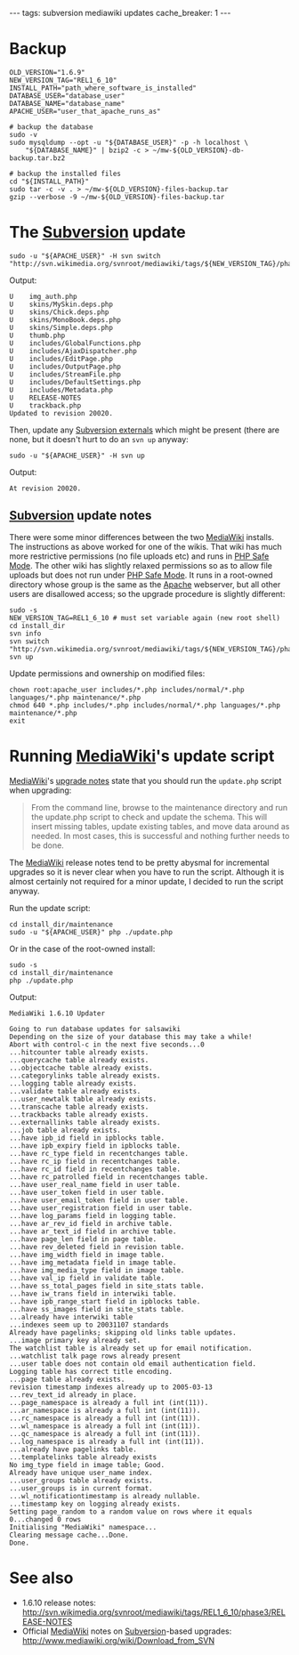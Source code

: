 ---
tags: subversion mediawiki updates
cache_breaker: 1
---
= Backup =

<pre>OLD_VERSION="1.6.9"
NEW_VERSION_TAG="REL1_6_10"
INSTALL_PATH="path_where_software_is_installed"
DATABASE_USER="database_user"
DATABASE_NAME="database_name"
APACHE_USER="user_that_apache_runs_as"

# backup the database
sudo -v
sudo mysqldump --opt -u "${DATABASE_USER}" -p -h localhost \
    "${DATABASE_NAME}" | bzip2 -c > ~/mw-${OLD_VERSION}-db-backup.tar.bz2

# backup the installed files
cd "${INSTALL_PATH}"
sudo tar -c -v . > ~/mw-${OLD_VERSION}-files-backup.tar
gzip --verbose -9 ~/mw-${OLD_VERSION}-files-backup.tar</pre>

= The [[Subversion]] update =

<pre>sudo -u "${APACHE_USER}" -H svn switch "http://svn.wikimedia.org/svnroot/mediawiki/tags/${NEW_VERSION_TAG}/phase3/"</pre>

Output:

<pre>U    img_auth.php
U    skins/MySkin.deps.php
U    skins/Chick.deps.php
U    skins/MonoBook.deps.php
U    skins/Simple.deps.php
U    thumb.php
U    includes/GlobalFunctions.php
U    includes/AjaxDispatcher.php
U    includes/EditPage.php
U    includes/OutputPage.php
U    includes/StreamFile.php
U    includes/DefaultSettings.php
U    includes/Metadata.php
U    RELEASE-NOTES
U    trackback.php
Updated to revision 20020.</pre>

Then, update any [[Subversion externals]] which might be present (there are none, but it doesn't hurt to do an <tt>svn up</tt> anyway:

<pre>sudo -u "${APACHE_USER}" -H svn up</pre>

Output:

<pre>At revision 20020.</pre>

== [[Subversion]] update notes ==

There were some minor differences between the two [[MediaWiki]] installs. The instructions as above worked for one of the wikis. That wiki has much more restrictive permissions (no file uploads etc) and runs in [[PHP Safe Mode]]. The other wiki has slightly relaxed permissions so as to allow file uploads but does not run under [[PHP Safe Mode]]. It runs in a root-owned directory whose group is the same as the [[Apache]] webserver, but all other users are disallowed access; so the upgrade procedure is slightly different:

<pre>sudo -s
NEW_VERSION_TAG=REL1_6_10 # must set variable again (new root shell)
cd install_dir
svn info
svn switch "http://svn.wikimedia.org/svnroot/mediawiki/tags/${NEW_VERSION_TAG}/phase3/"
svn up</pre>

Update permissions and ownership on modified files:

<pre>chown root:apache_user includes/*.php includes/normal/*.php languages/*.php maintenance/*.php
chmod 640 *.php includes/*.php includes/normal/*.php languages/*.php maintenance/*.php
exit</pre>

= Running [[MediaWiki]]'s update script =

[[MediaWiki]]'s [http://svn.wikimedia.org/svnroot/mediawiki/tags/REL1_6_10/phase3/UPGRADE upgrade notes] state that you should run the <tt>update.php</tt> script when upgrading:

<blockquote>From the command line, browse to the maintenance directory and run the update.php script to check and update the schema. This will insert missing tables, update existing tables, and move data around as needed. In most cases, this is successful and nothing further needs to be done.</blockquote>

The [[MediaWiki]] release notes tend to be pretty abysmal for incremental upgrades so it is never clear when you have to run the script. Although it is almost certainly not required for a minor update, I decided to run the script anyway.

Run the update script:

<pre>cd install_dir/maintenance
sudo -u "${APACHE_USER}" php ./update.php</pre>

Or in the case of the root-owned install:

<pre>sudo -s
cd install_dir/maintenance
php ./update.php</pre>

Output:

<pre>MediaWiki 1.6.10 Updater

Going to run database updates for salsawiki
Depending on the size of your database this may take a while!
Abort with control-c in the next five seconds...0
...hitcounter table already exists.
...querycache table already exists.
...objectcache table already exists.
...categorylinks table already exists.
...logging table already exists.
...validate table already exists.
...user_newtalk table already exists.
...transcache table already exists.
...trackbacks table already exists.
...externallinks table already exists.
...job table already exists.
...have ipb_id field in ipblocks table.
...have ipb_expiry field in ipblocks table.
...have rc_type field in recentchanges table.
...have rc_ip field in recentchanges table.
...have rc_id field in recentchanges table.
...have rc_patrolled field in recentchanges table.
...have user_real_name field in user table.
...have user_token field in user table.
...have user_email_token field in user table.
...have user_registration field in user table.
...have log_params field in logging table.
...have ar_rev_id field in archive table.
...have ar_text_id field in archive table.
...have page_len field in page table.
...have rev_deleted field in revision table.
...have img_width field in image table.
...have img_metadata field in image table.
...have img_media_type field in image table.
...have val_ip field in validate table.
...have ss_total_pages field in site_stats table.
...have iw_trans field in interwiki table.
...have ipb_range_start field in ipblocks table.
...have ss_images field in site_stats table.
...already have interwiki table
...indexes seem up to 20031107 standards
Already have pagelinks; skipping old links table updates.
...image primary key already set.
The watchlist table is already set up for email notification.
...watchlist talk page rows already present
...user table does not contain old email authentication field.
Logging table has correct title encoding.
...page table already exists.
revision timestamp indexes already up to 2005-03-13
...rev_text_id already in place.
...page_namespace is already a full int (int(11)).
...ar_namespace is already a full int (int(11)).
...rc_namespace is already a full int (int(11)).
...wl_namespace is already a full int (int(11)).
...qc_namespace is already a full int (int(11)).
...log_namespace is already a full int (int(11)).
...already have pagelinks table.
...templatelinks table already exists
No img_type field in image table; Good.
Already have unique user_name index.
...user_groups table already exists.
...user_groups is in current format.
...wl_notificationtimestamp is already nullable.
...timestamp key on logging already exists.
Setting page_random to a random value on rows where it equals 0...changed 0 rows
Initialising "MediaWiki" namespace...
Clearing message cache...Done.
Done.</pre>

= See also =

* 1.6.10 release notes: http://svn.wikimedia.org/svnroot/mediawiki/tags/REL1_6_10/phase3/RELEASE-NOTES
* Official [[MediaWiki]] notes on [[Subversion]]-based upgrades: http://www.mediawiki.org/wiki/Download_from_SVN
